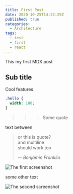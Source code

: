 ```yaml
---
title: First Post
date: 2020-10-25T14:22:29Z
published: true
categories:
  - Architecture
tags:
  - test
  - first
  - react
---
```


This my first MDX post

## Sub title

Cool features

```css
.hello {
  width: 100;
}
```

> > > Some quote

text between

> or this is quote?<br/>
> and multiline<br/>
> should work too<br/>
>
> <cite>-- Benjamin Franklin</cite>

![The first screenshot](./img/Screenshot_2.png)

some other text

![The second screenshot](./img/Screenshot_5.png)

